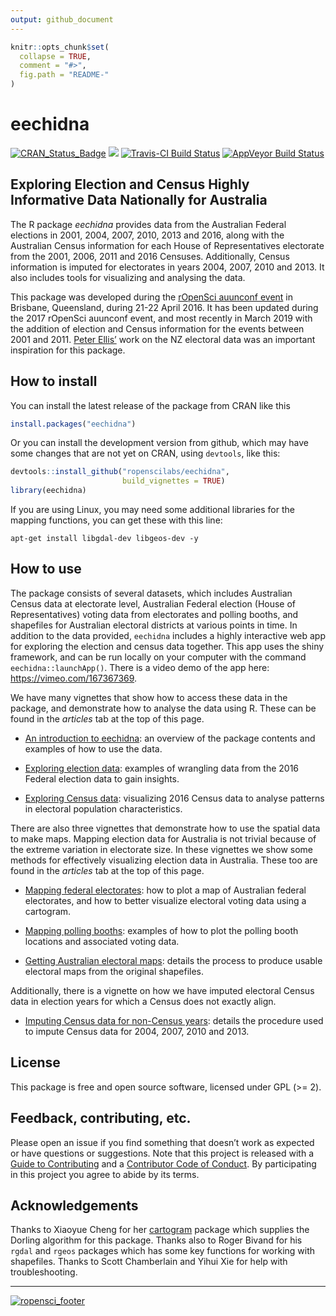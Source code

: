 ```yaml
---
output: github_document
---
```


<!-- README.md is generated from README.Rmd. Please edit that file -->

```r
knitr::opts_chunk$set(
  collapse = TRUE,
  comment = "#>",
  fig.path = "README-"
)
```

# eechidna

[![CRAN_Status_Badge](http://www.r-pkg.org/badges/version/eechidna)](http://cran.r-project.org/package=eechidna) [![](http://cranlogs.r-pkg.org/badges/grand-total/eechidna)](http://cran.rstudio.com/web/packages/eechidna/index.html) [![Travis-CI Build Status](https://travis-ci.org/ropenscilabs/eechidna.svg?branch=master)](https://travis-ci.org/ropenscilabs/eechidna) [![AppVeyor Build Status](https://ci.appveyor.com/api/projects/status/fbpks81w1jqgimxv?svg=true)](https://ci.appveyor.com/project/ropenscilabs/eechidna) 

## Exploring Election and Census Highly Informative Data Nationally for Australia

The R package *eechidna* provides data from the Australian Federal elections in 2001, 2004, 2007, 2010, 2013 and 2016, along with the Australian Census information for each House of Representatives electorate from the 2001, 2006, 2011 and 2016 Censuses. Additionally, Census information is imputed for electorates in years 2004, 2007, 2010 and 2013. It also includes tools for visualizing and analysing the data.

This package was developed during the [rOpenSci auunconf event](http://auunconf.ropensci.org/) in Brisbane, Queensland, during 21-22 April 2016. It has been updated during the 2017 rOpenSci auunconf event, and most recently in March 2019 with the addition of election and Census information for the events between 2001 and 2011. [Peter Ellis'](https://github.com/ellisp/) work on the NZ electoral data was an important inspiration for this package.

## How to install

You can install the latest release of the package from CRAN like this

```r
install.packages("eechidna")
```

Or you can install the development version from github, which may have some changes that are not yet on CRAN, using `devtools`, like this:

```r
devtools::install_github("ropenscilabs/eechidna", 
                         build_vignettes = TRUE)
library(eechidna)
```

If you are using Linux, you may need some additional libraries for the mapping functions, you can get these with this line:

```
apt-get install libgdal-dev libgeos-dev -y
```


## How to use

The package consists of several datasets, which includes Australian Census data at electorate level, Australian Federal election (House of Representatives) voting data from electorates and polling booths, and shapefiles for Australian electoral districts at various points in time. In addition to the data provided, `eechidna` includes a highly interactive web app for exploring the election and census data together. This app uses the shiny framework, and can be run locally on your computer with the command `eechidna::launchApp()`. There is a video demo of the app here: <https://vimeo.com/167367369>.

We have many vignettes that show how to access these data in the package, and demonstrate how to analyse the data using R. These can be found in the *articles* tab at the top of this page.

- [An introduction to eechidna](articles/eechidna-intro.html): an overview of the package contents and examples of how to use the data.

- [Exploring election data](articles/exploring-election-data.html): examples of wrangling data from the 2016 Federal election data to gain insights.

- [Exploring Census data](articles/exploring-census-data.html): visualizing 2016 Census data to analyse patterns in electoral population characteristics.

There are also three vignettes that demonstrate how to use the spatial data to make maps. Mapping election data for Australia is not trivial because of the extreme variation in electorate size. In these vignettes we show some methods for effectively visualizing election data in Australia. These too are found in the *articles* tab at the top of this page.

- [Mapping federal electorates](articles/plotting-electorates.html): how to plot a map of Australian federal electorates, and how to better visualize electoral voting data using a cartogram.

- [Mapping polling booths](articles/plotting-polling-stns.html): examples of how to plot the polling booth locations and associated voting data.

- [Getting Australian electoral maps](articles/getting-ozShapefiles.html): details the process to produce usable electoral maps from the original shapefiles.

Additionally, there is a vignette on how we have imputed electoral Census data in election years for which a Census does not exactly align.

- [Imputing Census data for non-Census years](article/imputing-census-data.html): details the procedure used to impute Census data for 2004, 2007, 2010 and 2013.

## License

This package is free and open source software, licensed under GPL (>= 2).

## Feedback, contributing, etc.

Please open an issue if you find something that doesn't work as expected or have questions or suggestions. Note that this project is released with a [Guide to Contributing](CONTRIBUTING.md) and a [Contributor Code of Conduct](CONDUCT.md). By participating in this project you agree to abide by its terms.

## Acknowledgements 

Thanks to Xiaoyue Cheng for her [cartogram](https://github.com/chxy/cartogram) package which supplies the Dorling algorithm for this package. Thanks also to Roger Bivand for his `rgdal` and `rgeos` packages which has some key functions for working with shapefiles. Thanks to Scott Chamberlain and Yihui Xie for help with troubleshooting. 

---
[![ropensci_footer](http://ropensci.org/public_images/github_footer.png)](http://ropensci.org)